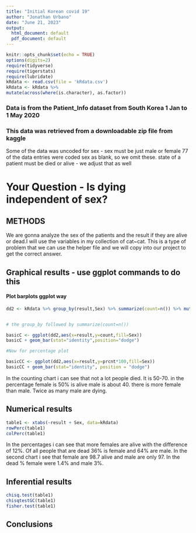 ```yaml
---
title: "Initial Korean covid 19"
author: "Jonathan Urbano"
date: "June 21, 2023"
output:
  html_document: default
  pdf_document: default
---
```


```r
knitr::opts_chunk$set(echo = TRUE)
options(digits=2)
require(tidyverse)
require(tigerstats)
require(lubridate)
kRdata <- read.csv(file = 'kRdata.csv')
kRdata <- kRdata %>%
mutate(across(where(is.character), as.factor))

```
### Data is from the Patient_Info dataset from South Korea 1 Jan to 1 May 2020
### This data was retrieved from a downloadable zip file from kaggle

Some of the data was uncoded for sex - sex must be just male or female
77 of the data entries were coded sex  as blank, so we omit these.
state of a patient must be died or alive - we adjust that as well   
  
# Your Question - Is dying independent of sex?

## METHODS

We are gonna analyze the sex of the patients and the result if they are alive or dead.I will use the variables in my collection of cat~cat. This is a type of problem that we can use the helper file and we will copy into our project to get the correct answer.





## Graphical results - use ggplot commands to do this  


#### Plot barplots ggplot way

```r
dd2 <- kRdata %>% group_by(result,Sex) %>% summarize(count=n()) %>% mutate(prcnt=count/sum(count))


# the group_by followed by summarize(count=n())

basicC <- ggplot(dd2,aes(x=result,y=count,fill=Sex))
basicC + geom_bar(stat="identity",position="dodge")

#Now for percentage plot

basicCC <- ggplot(dd2,aes(x=result,y=prcnt*100,fill=Sex)) 
basicCC + geom_bar(stat="identity", position = "dodge")
```

In the counting chart i can see that not a lot people died. It is 50-70. in the percentage female is 50% is alive male is about 40. there is more female than male. Twice as many male are dying.

  





  
## Numerical results

```r
table1 <- xtabs(~result + Sex, data=kRdata)
rowPerc(table1)
colPerc(table1)
```

In the percentages i can see that more females are alive with the difference of 12%. Of all people that are dead 36% is female and 64% are male. In the second chart i see that female are 98.7 alive and male are only 97. In the dead % female were 1.4% and male 3%.

## Inferential results 

```r
chisq.test(table1)
chisqtestGC(table1)
fisher.test(table1)
```



## Conclusions

